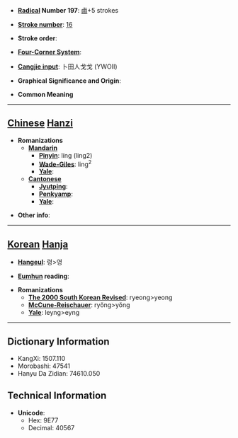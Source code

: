 * '''[[Wiktionary:Chinese radical index| Radical]] Number 197''': [[Wiktionary:Chinese radical index 鹵|鹵]]+5 strokes

* '''[[Wiktionary:Chinese total strokes index|Stroke number]]''': [[Wiktionary:Chinese total strokes index 16|16]]

* '''Stroke order''': 

* '''[[Wiktionary:Chinese four corner index|Four-Corner System]]''': 

* '''[[Wiktionary:Chinese Cangjie index|Cangjie input]]''': 卜田人戈戈 (YWOII)

* '''Graphical Significance and Origin''': 

* '''Common Meaning'''

----

== [[Chinese]] [[Hanzi]] ==

* '''Romanizations'''
** '''[[Mandarin]]'''
*** '''[[Pinyin]]''': líng (ling2)
*** '''[[Wade-Giles]]''': ling<sup>2</sup>
*** '''[[Yale]]''': 
** '''[[Cantonese]]'''
*** '''[[Jyutping]]''':
*** '''[[Penkyamp]]''': 
*** '''[[Yale]]''': 

* '''Other info''': 

----

== [[Korean]] [[Hanja]] ==

* '''[[Hangeul]]''': 령>영

* '''[[Eumhun]] reading''': 

* '''Romanizations'''
** '''[[The 2000 South Korean Revised Romanization|The 2000 South Korean Revised]]''': ryeong>yeong
** '''[[McCune-Reischauer]]''': ryŏng>yŏng
** '''[[Yale]]''': leyng>eyng

----

== Dictionary Information ==

* KangXi: 1507.110
* Morobashi: 47541
* Hanyu Da Zidian: 74610.050

== Technical Information ==

* '''Unicode''':
** Hex: 9E77
** Decimal: 40567